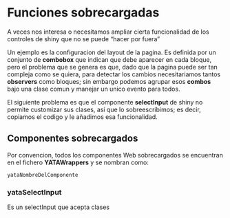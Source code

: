 # Funciones sobrecargadas

A veces nos interesa o necesitamos ampliar cierta funcionalidad de los controles de shiny que no se puede "hacer por fuera"

Un ejemplo es la configuracion del layout de la pagina.
Es definida por un conjunto de __combobox__ que indican que debe aparecer en cada bloque, pero el problema que se genera es que, dado que la pagina puede ser tan compleja como se quiera, para detectar los cambios necesitariamos tantos __observers__ como bloques; sin embargo podemos agrupar esos __combos__ bajo una clase comun y manejar un unico evento para todos.

El siguiente problema es que el componente __selectInput__ de shiny no permite customizar sus clases, asi que lo sobreescribimos; es decir, copiamos el codigo y le añadimos esa funcionalidad.

## Componentes sobrecargados

Por convencion, todos los componentes Web sobrecargados se encuentran en el fichero **YATAWrappers** y se nombran como:

`yataNombreDelComponente`

### yataSelectInput

Es un selectInput que acepta clases

